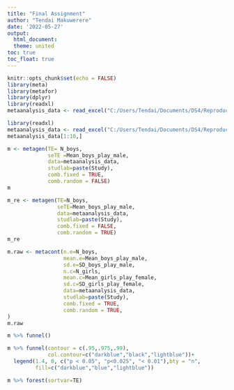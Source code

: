 ```yaml
---
title: "Final Assignment"
author: "Tendai Makuwerere"
date: '2022-05-27'
output:   
  html_document:
  theme: united
toc: true
toc_float: true
---
```

  
  ```r
knitr::opts_chunk$set(echo = FALSE)
library(meta)
library(metafor)
library(dplyr)
library(readxl)
metaanalysis_data <- read_excel("C:/Users/Tendai/Documents/DS4/Reproducable research/RRcourse2022/RR_May_19_25/data/metaanalysis_data.xlsx")
```


```r
library(readxl)
metaanalysis_data <- read_excel("C:/Users/Tendai/Documents/DS4/Reproducable research/RRcourse2022/RR_May_19_25/data/metaanalysis_data.xlsx")
metaanalysis_data[1:10,]
```

```r
m <- metagen(TE= N_boys,
             seTE =Mean_boys_play_male,
             data=metaanalysis_data,
             studlab=paste(Study),
             comb.fixed = TRUE,
             comb.random = FALSE)
m
```

```r
m_re <- metagen(TE=N_boys,
                seTE=Mean_boys_play_male,
                data=metaanalysis_data,
                studlab=paste(Study),
                comb.fixed = FALSE,
                comb.random = TRUE)
m_re
```


```r
m.raw <- metacont(n.e=N_boys,
                  mean.e=Mean_boys_play_male,
                  sd.e=SD_boys_play_male,
                  n.c=N_girls,
                  mean.c=Mean_girls_play_female,
                  sd.c=SD_girls_play_female,
                  data=metaanalysis_data,
                  studlab=paste(Study),
                  comb.fixed = TRUE,
                  comb.random = TRUE,
)
m.raw
```

```r
m %>% funnel()
```

```r
m %>% funnel(contour = c(.95,.975,.99),
             col.contour=c("darkblue","black","lightblue"))+
  legend(1.4, 0, c("p < 0.05", "p<0.025", "< 0.01"),bty = "n",
         fill=c("darkblue","blue","lightblue"))
```

```r
m %>% forest(sortvar=TE)
```
